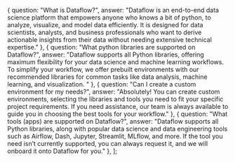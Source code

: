 ---
---

  {
    question: "What is Dataflow?",
    answer: "Dataflow is an end-to-end data science platform that empowers anyone who knows a bit of python, to analyze, visualize, and model data efficiently. It is designed for data scientists, analysts, and business professionals who want to derive actionable insights from their data without needing extensive technical expertise."
  },
  {
    question: "What python libraries are supported on Dataflow?",
    answer: "Dataflow supports all Python libraries, offering maximum flexibility for your data science and machine learning workflows.  To simplify your workflow, we offer prebuilt environments with our recommended libraries for common tasks like data analysis, machine learning, and visualization. "
  },
  {
    question: "Can I create a custom environment for my needs?",
    answer: "Absolutely! You can create custom environments, selecting the libraries and tools you need to fit your specific project requirements. If you need assistance, our team is always available to guide you in choosing the best tools for your workflow."
  },
  {
    question: "What tools (apps) are supported on Dataflow?",
    answer: "Dataflow supports all Python libraries, along with popular data science and data engineering tools such as Airflow, Dash, Jupyter, Streamlit, MLflow, and more. If the tool you need isn’t currently supported, you can always request it, and we will onboard it onto Dataflow for you."
  },
];
